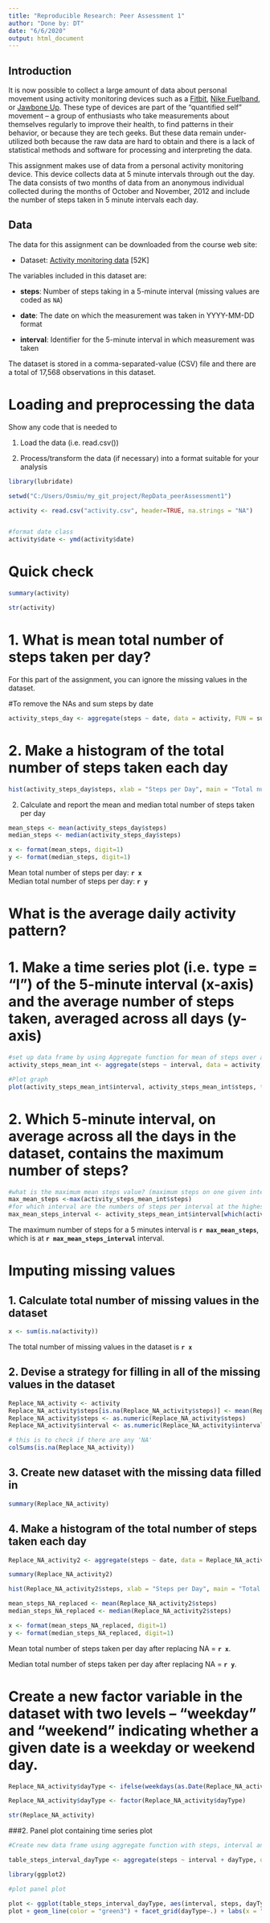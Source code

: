 ```yaml
---
title: "Reproducible Research: Peer Assessment 1"
author: "Done by: DT"
date: "6/6/2020"
output: html_document
---
```


## Introduction

It is now possible to collect a large amount of data about personal
movement using activity monitoring devices such as a
[Fitbit](http://www.fitbit.com), [Nike
Fuelband](http://www.nike.com/us/en_us/c/nikeplus-fuelband), or
[Jawbone Up](https://jawbone.com/up). These type of devices are part of
the "quantified self" movement -- a group of enthusiasts who take
measurements about themselves regularly to improve their health, to
find patterns in their behavior, or because they are tech geeks. But
these data remain under-utilized both because the raw data are hard to
obtain and there is a lack of statistical methods and software for
processing and interpreting the data.

This assignment makes use of data from a personal activity monitoring
device. This device collects data at 5 minute intervals through out the
day. The data consists of two months of data from an anonymous
individual collected during the months of October and November, 2012
and include the number of steps taken in 5 minute intervals each day.

## Data

The data for this assignment can be downloaded from the course web
site:

* Dataset: [Activity monitoring data](https://d396qusza40orc.cloudfront.net/repdata%2Fdata%2Factivity.zip) [52K]

The variables included in this dataset are:

* **steps**: Number of steps taking in a 5-minute interval (missing
    values are coded as `NA`)

* **date**: The date on which the measurement was taken in YYYY-MM-DD
    format

* **interval**: Identifier for the 5-minute interval in which
    measurement was taken




The dataset is stored in a comma-separated-value (CSV) file and there
are a total of 17,568 observations in this
dataset.


# Loading and preprocessing the data
Show any code that is needed to

1. Load the data (i.e. read.csv())

2. Process/transform the data (if necessary) into a format suitable for your analysis

```r

library(lubridate)

setwd("C:/Users/Osmiu/my_git_project/RepData_peerAssessment1")

activity <- read.csv("activity.csv", header=TRUE, na.strings = "NA")


#format date class
activity$date <- ymd(activity$date)


```

# Quick check

```r
summary(activity)
```


```r
str(activity)
```



# 1. What is mean total number of steps taken per day?
For this part of the assignment, you can ignore the missing values in the dataset.

#To remove the NAs and sum steps by date
```r
activity_steps_day <- aggregate(steps ~ date, data = activity, FUN = sum, na.rm = TRUE)
```




# 2. Make a histogram of the total number of steps taken each day

```r
hist(activity_steps_day$steps, xlab = "Steps per Day", main = "Total number of steps taken per day", col = "Purple")
```


2. Calculate and report the mean and median total number of steps taken per day

```r
mean_steps <- mean(activity_steps_day$steps)
median_steps <- median(activity_steps_day$steps)

x <- format(mean_steps, digit=1)
y <- format(median_steps, digit=1)
```

Mean total number of steps per day: **`r x`**  
Median total number of steps per day: **`r y`**



# What is the average daily activity pattern?

# 1. Make a time series plot (i.e. \color{red}{\verb|type = "l"|}type = "l") of the 5-minute interval (x-axis) and the average number of steps taken, averaged across all days (y-axis)


```r
#set up data frame by using Aggregate function for mean of steps over all days, for each interval
activity_steps_mean_int <- aggregate(steps ~ interval, data = activity, FUN = mean, na.rm = TRUE)

#Plot graph 
plot(activity_steps_mean_int$interval, activity_steps_mean_int$steps, type = "l", col = "Red", xlab = "Intervals", ylab = "Total  mean steps per interval", main = "Average number of steps taken per interval (NA removed)")
```

# 2. Which 5-minute interval, on average across all the days in the dataset, contains the maximum number of steps?

```r
#what is the maximum mean steps value? (maximum steps on one given interval)
max_mean_steps <-max(activity_steps_mean_int$steps)
#for which interval are the numbers of steps per interval at the highest?
max_mean_steps_interval <- activity_steps_mean_int$interval[which(activity_steps_mean_int$steps==max_mean_steps)]

```
The maximum number of steps for a 5 minutes interval is **`r max_mean_steps`**,  
which is at **`r max_mean_steps_interval`**  interval.


# Imputing missing values
## 1. Calculate total number of missing values in the dataset
```r
x <- sum(is.na(activity))
```
The total number of missing values in the dataset is **`r x`**


## 2. Devise a strategy for filling in all of the missing values in the dataset


```r
Replace_NA_activity <- activity
Replace_NA_activity$steps[is.na(Replace_NA_activity$steps)] <- mean(Replace_NA_activity$steps,na.rm=TRUE)
Replace_NA_activity$steps <- as.numeric(Replace_NA_activity$steps)
Replace_NA_activity$interval <- as.numeric(Replace_NA_activity$interval)

# this is to check if there are any 'NA'
colSums(is.na(Replace_NA_activity))
```

## 3. Create new dataset with the missing data filled in
 

```r
summary(Replace_NA_activity)
```

## 4. Make a histogram of the total number of steps taken each day 


```r
Replace_NA_activity2 <- aggregate(steps ~ date, data = Replace_NA_activity, FUN=sum)
```

```r
summary(Replace_NA_activity2)
```



```r
hist(Replace_NA_activity2$steps, xlab = "Steps per Day", main = "Total number of steps taken per day after replacing Na", col = "Green")
```

```r
mean_steps_NA_replaced <- mean(Replace_NA_activity2$steps)
median_steps_NA_replaced <- median(Replace_NA_activity2$steps)

x <- format(mean_steps_NA_replaced, digit=1)
y <- format(median_steps_NA_replaced, digit=1)
```

Mean total number of steps taken per day after replacing NA = **`r x`**.

Median total number of steps taken per day after replacing NA = **`r y`**.


# Create a new factor variable in the dataset with two levels – “weekday” and “weekend” indicating whether a given date is a weekday or weekend day.



```r
Replace_NA_activity$dayType <- ifelse(weekdays(as.Date(Replace_NA_activity$date)) == "Saturday" | weekdays(as.Date(Replace_NA_activity$date)) == "Sunday", "Weekend", "Weekday")
```

```r

Replace_NA_activity$dayType <- factor(Replace_NA_activity$dayType)
```



```r
str(Replace_NA_activity)
```

###2. Panel plot containing time series plot


```r
#Create new data frame using aggregate function with steps, interval and  daytype

table_steps_interval_dayType <- aggregate(steps ~ interval + dayType, data = Replace_NA_activity, FUN = mean)

library(ggplot2)

```



```r
#plot panel plot

plot <- ggplot(table_steps_interval_dayType, aes(interval, steps, dayType))
plot + geom_line(color = "green3") + facet_grid(dayType~.) + labs(x = "Intervals", y = "Mean Steps", title = "Mean steps by interval by dayType")
```




